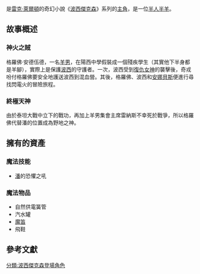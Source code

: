 {{Multiple issues|
{{Unreferenced|time=2022-05-15T09:15:38+00:00}}
{{Expand language|1=en|time=2022-05-16T07:05:45+00:00}}
}}
{{noteTA
|1=zh-hans:波西傑克遜;zh-hk:波西傑克森;zh-tw:波西傑克森;
|2=zh-hans:格羅佛·安德伍德;zh-hk:格羅佛·安德伍德;zh-tw:格羅佛·安德伍德;
}}

{{Infobox character
| color      = green
| name       = 格羅佛·安德伍德<br />Grover Underwood
| series = 《[[波西傑克森_(小說)|波西傑克森]]》、《[[混血營英雄|混血營英雄]]》、《[[太陽神試煉|太陽神試煉]]》
| image      = 
| caption    = 
| first      = 《[[波西傑克森—神火之賊|神火之賊]]》（2005年）
| last       = 《{{link-en|太陽神試煉：烈焰迷宮|The Burning Maze|烈焰迷宮}}》（2018年）
| species     = [[薩堤爾|羊男]]
| gender      = [[男性|男性]]
| cause      = 
| portrayer = [[布萊德·傑克森|布萊德·傑克森]]（電影）<br />雅利安·辛哈德里（影集）
| nickname   = 山羊男孩
| age        = 
| born       = 
| death      = 
| allegiance = [[奧林匹斯|奧林匹斯]][[混血營|混血營]]
| occupation = 探查者、守護者
| family     = 費迪南（叔父）
| significantother = [[波西·傑克森_(小說角色)|波西·傑克森]]<br />[[安娜貝斯·雀斯|安娜貝斯·雀斯]]
| creator    = [[雷克·萊爾頓|雷克·萊爾頓]]
}}
{{engname|格羅佛·安德伍德|Grover Underwood}}是[[雷克·萊爾頓|雷克·萊爾頓]]的奇幻小說《[[波西傑克森|波西傑克森]]》系列的[[主角|主角]]，是一位[[薩堤爾|半人半羊]]。

==故事概述==
===神火之賊===
格羅佛·安德伍德，一名[[羊男|羊男]]，在陽西中學假裝成一個殘疾學生（其實他下半身都是羊腳），實際上是保護[[波西·傑克森_(小說角色)|波西]]的守護者。一次，波西受到[[復仇女神|復仇女神]]的襲擊後，奇戎吩付格羅佛要安全地護送波西到混血營。其後，格羅佛、波西和[[安娜貝斯·雀斯|安娜貝斯]]便進行尋找閃電火的冒險旅程。

===終極天神===
由於泰坦大戰中立下的戰功，再加上羊男集會主席雷納斯不幸死於戰爭，所以格羅佛代替潘的位置成為野地之神。

==擁有的資產==
===魔法技能===
* [[潘|潘]]的恐懼之吼

===魔法物品===
* 自然供電簧管
* 汽水罐
* [[魔笛|魔笛]]
* 飛鞋

==參考文獻==
{{Reflist}}

{{波西傑克森}}
[[分類:波西傑克森登場角色|分類:波西傑克森登場角色]]